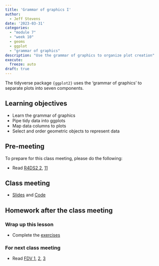 ```yaml
---
title: 'Grammar of graphics I'
author:
  - Jeff Stevens
date: '2023-03-31'
categories: 
  - "module 7"
  - "week 10"
  - geoms
  - ggplot
  - "grammar of graphics"
description: "Use the grammar of graphics to organize plot creation"
execute:
  freeze: auto
draft: true
---
```


The tidyverse package `{ggplot2}` uses the 'grammar of graphics' to separate plots into seven components.

## Learning objectives

* Learn the grammar of graphics
* Pipe tidy data into ggplots
* Map data columns to plots
* Select and order geometric objects to represent data

## Pre-meeting

To prepare for this class meeting, please do the following:

* Read [R4DS2 2](https://r4ds.hadley.nz/data-visualize.html){target='_blank'}, [11](https://r4ds.hadley.nz/layers.html){target='_blank'}

## Class meeting

* [Slides](../../slides/26_grammar1.qmd){target="_blank"} and [Code](../../code/26_grammar1.html){target="_blank"}

## Homework after the class meeting
### Wrap up this lesson

* Complete the [exercises](https://its-ianr-shiny.unl.edu/users/jstevens5/dpavir2025/26_grammar1/){target='_blank'}

### For next class meeting

* Read [FDV 1](https://clauswilke.com/dataviz/introduction.html){target='_blank'}, [2](https://clauswilke.com/dataviz/aesthetic-mapping.html){target='_blank'}, [3](https://clauswilke.com/dataviz/coordinate-systems-axes.html){target='_blank'}
